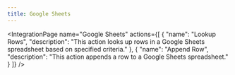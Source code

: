 ```yaml
---
title: Google Sheets
---
```



<IntegrationPage
    name="Google Sheets"
    actions={[
        {
            "name": "Lookup Rows",
			"description": "This action looks up rows in a Google Sheets spreadsheet based on specified criteria."
		},
        {
            "name": "Append Row",
            "description": "This action appends a row to a Google Sheets spreadsheet."
        }
    ]}
/>
